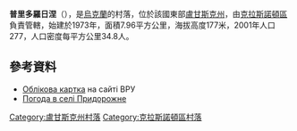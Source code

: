 {{coord|48|23|42|N|39|35|42|E|scale:100000|display=title}}

'''普里多羅日涅'''（{{lang-uk|Придорожне}}），是[[烏克蘭|烏克蘭]]的村落，位於該國東部[[盧甘斯克州|盧甘斯克州]]，由[[克拉斯諾頓區|克拉斯諾頓區]]負責管轄，始建於1973年，面積7.96平方公里，海拔高度177米，2001年人口277，人口密度每平方公里34.8人。

==參考資料==
* [http://w1.c1.rada.gov.ua/pls/z7503/A005?rdat1=02.01.2014&rf7571=18058 Облікова картка] {{Wayback|url=http://w1.c1.rada.gov.ua/pls/z7503/A005?rdat1=02.01.2014&rf7571=18058 |date=20140102194333 }} на сайті ВРУ
* [http://weather.in.ua/ua/lyganskaja/21578 Погода в селі Придорожне]

{{DEFAULTSORT:Придорожне}}
[[Category:盧甘斯克州村落|Category:盧甘斯克州村落]]
[[Category:克拉斯諾頓區村落|Category:克拉斯諾頓區村落]]


{{Luhansk-geo-stub}}